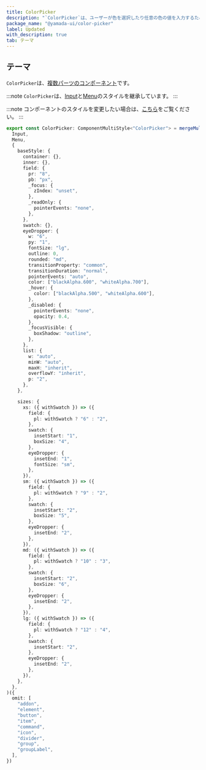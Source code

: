 ```yaml
---
title: ColorPicker
description: "`ColorPicker`は、ユーザーが色を選択したり任意の色の値を入力するために使用されるコンポーネントです。"
package_name: "@yamada-ui/color-picker"
label: Updated
with_description: true
tab: テーマ
---
```


## テーマ

`ColorPicker`は、[複数パーツのコンポーネント](/styled-system/theming/component-styles#複数パーツのコンポーネント)です。

:::note
`ColorPicker`は、[Input](/components/forms/input)と[Menu](/components/overlay/menu)のスタイルを継承しています。
:::

:::note
コンポーネントのスタイルを変更したい場合は、[こちら](/styled-system/theming/customize-theme#コンポーネントのスタイルを変更する)をご覧ください。
:::

```ts
export const ColorPicker: ComponentMultiStyle<"ColorPicker"> = mergeMultiStyle(
  Input,
  Menu,
  {
    baseStyle: {
      container: {},
      inner: {},
      field: {
        pr: "8",
        pb: "px",
        _focus: {
          zIndex: "unset",
        },
        _readOnly: {
          pointerEvents: "none",
        },
      },
      swatch: {},
      eyeDropper: {
        w: "6",
        py: "1",
        fontSize: "lg",
        outline: 0,
        rounded: "md",
        transitionProperty: "common",
        transitionDuration: "normal",
        pointerEvents: "auto",
        color: ["blackAlpha.600", "whiteAlpha.700"],
        _hover: {
          color: ["blackAlpha.500", "whiteAlpha.600"],
        },
        _disabled: {
          pointerEvents: "none",
          opacity: 0.4,
        },
        _focusVisible: {
          boxShadow: "outline",
        },
      },
      list: {
        w: "auto",
        minW: "auto",
        maxH: "inherit",
        overflowY: "inherit",
        p: "2",
      },
    },

    sizes: {
      xs: ({ withSwatch }) => ({
        field: {
          pl: withSwatch ? "6" : "2",
        },
        swatch: {
          insetStart: "1",
          boxSize: "4",
        },
        eyeDropper: {
          insetEnd: "1",
          fontSize: "sm",
        },
      }),
      sm: ({ withSwatch }) => ({
        field: {
          pl: withSwatch ? "9" : "2",
        },
        swatch: {
          insetStart: "2",
          boxSize: "5",
        },
        eyeDropper: {
          insetEnd: "2",
        },
      }),
      md: ({ withSwatch }) => ({
        field: {
          pl: withSwatch ? "10" : "3",
        },
        swatch: {
          insetStart: "2",
          boxSize: "6",
        },
        eyeDropper: {
          insetEnd: "2",
        },
      }),
      lg: ({ withSwatch }) => ({
        field: {
          pl: withSwatch ? "12" : "4",
        },
        swatch: {
          insetStart: "2",
        },
        eyeDropper: {
          insetEnd: "2",
        },
      }),
    },
  },
)({
  omit: [
    "addon",
    "element",
    "button",
    "item",
    "command",
    "icon",
    "divider",
    "group",
    "groupLabel",
  ],
})
```
